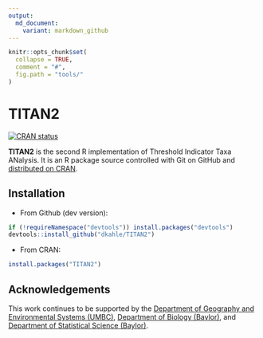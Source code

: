 ```yaml
---
output:
  md_document:
    variant: markdown_github
---
```


<!-- README.md is generated from README.Rmd. Please edit that file -->

```r
knitr::opts_chunk$set(
  collapse = TRUE,
  comment = "#",
  fig.path = "tools/"
)
```

# TITAN2

<!-- badges: start -->
[![CRAN status](https://www.r-pkg.org/badges/version/TITAN2)](https://cran.r-project.org/package=TITAN2)
<!-- badges: end -->

__TITAN2__ is the second R implementation of Threshold Indicator Taxa ANalysis. It is an R package source controlled with Git on GitHub and [distributed on CRAN](https://cran.r-project.org/package=TITAN2).



## Installation

* From Github (dev version): 
```r
if (!requireNamespace("devtools")) install.packages("devtools")
devtools::install_github("dkahle/TITAN2")
```


* From CRAN: 
```r
install.packages("TITAN2")
```




## Acknowledgements

This work continues to be supported by the [Department of Geography and Environmental Systems (UMBC)](https://ges.umbc.edu/), [Department of Biology (Baylor)](https://www.baylor.edu/biology/), and [Department of Statistical Science (Baylor)](http://www.baylor.edu/statistics/). 
